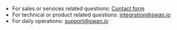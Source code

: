 * For sales or services related questions: [Contact form](https://www.swan.io/talk-to-expert)
* For technical or product related questions: integration@swan.io
* For daily operations: support@swan.io 
